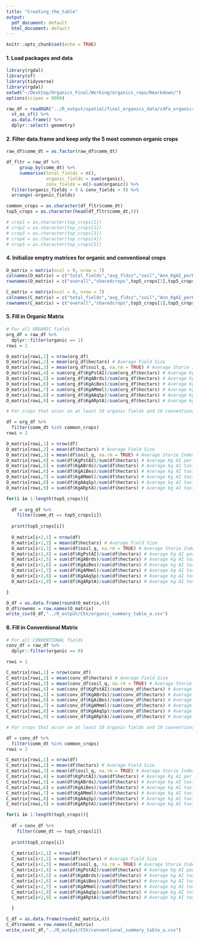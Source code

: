 ```yaml
---
title: "Creating_the_table"
output:
  pdf_document: default
  html_document: default
---
```


```r
knitr::opts_chunk$set(echo = TRUE)
```

#### 1. Load packages and data
```r
library(rgdal)
library(sf)
library(tidyverse)
library(rgdal)
setwd("~/Desktop/Organics_Final/Working/organics_repo/Rmarkdown/")
options(scipen = 9999)

raw_df = readOGR("../R_output/spatial/final_organics_data/cdfa_organics.shp") %>% 
  st_as_sf() %>% 
  as.data.frame() %>% 
  dplyr::select(-geometry)
```

#### 2. Filter data.frame and keep only the 5 most common organic crops
```r

raw_df$comm_dt = as.factor(raw_df$comm_dt)

df_fltr = raw_df %>% 
     group_by(comm_dt) %>% 
     summarise(total_fields = n(),
               organic_fields = sum(organic),
               conv_fields = n()-sum(organic)) %>% 
  filter(organic_fields > 9 & conv_fields > 9) %>% 
  arrange(-organic_fields)

common_crops = as.character(df_fltr$comm_dt)
top5_crops = as.character(head(df_fltr$comm_dt,5))

# crop1 = as.character(top_crops[1])
# crop2 = as.character(top_crops[2])
# crop3 = as.character(top_crops[3])
# crop4 = as.character(top_crops[4])
# crop5 = as.character(top_crops[5])
```

#### 4. Initialize emptry matrices for organic and conventional crops
```r

O_matrix = matrix(ncol = 9, nrow = 7)
colnames(O_matrix) = c("total_fields","avg_fldsz","soil","Ann_KgAI_perH","birds","bees", "mmls","aqsp","reps")
rownames(O_matrix) = c("overall","sharedcrops",top5_crops[1],top5_crops[2],top5_crops[3],top5_crops[4],top5_crops[5])

C_matrix = matrix(ncol = 9, nrow = 7)
colnames(C_matrix) = c("total_fields","avg_fldsz","soil","Ann_KgAI_perH","birds","bees", "mmls","aqsp","reps")
rownames(C_matrix) = c("overall","sharedcrops",top5_crops[1],top5_crops[2],top5_crops[3],top5_crops[4],top5_crops[5])

```

#### 5. Fill in Organic Matrix
```r

# For all ORGANIC fields
org_df = raw_df %>% 
  dplyr::filter(organic == 1)
rowi = 1

O_matrix[rowi,1] = nrow(org_df)
O_matrix[rowi,2] = mean(org_df$hectars) # Average Field Size
O_matrix[rowi,3] = mean(org_df$soil_q, na.rm = TRUE) # Average Storie Index value
O_matrix[rowi,4] = sum(org_df$KgPstAI)/sum(org_df$hectars) # Average Kg AI per acre
O_matrix[rowi,5] = sum(org_df$KgABrds)/sum(org_df$hectars) # Average kg AI toxic to birds per acre
O_matrix[rowi,6] = sum(org_df$KgAiBes)/sum(org_df$hectars) # Average kg AI toxic to bees per acre
O_matrix[rowi,7] = sum(org_df$KgAMmml)/sum(org_df$hectars) # Average kg AI toxic to mammals per acre
O_matrix[rowi,8] = sum(org_df$KgAAqSp)/sum(org_df$hectars) # Average kg AI toxic to aquatic species per acre
O_matrix[rowi,9] = sum(org_df$KgARptA)/sum(org_df$hectars) # Average kg AI toxic to reptiles per acre

# For crops that occur on at least 10 organic fields and 10 conventional fields

df = org_df %>% 
  filter(comm_dt %in% common_crops)
rowi = 2

O_matrix[rowi,1] = nrow(df)
O_matrix[rowi,2] = mean(df$hectars) # Average Field Size
O_matrix[rowi,3] = mean(df$soil_q, na.rm = TRUE) # Average Storie Index value
O_matrix[rowi,4] = sum(df$KgPstAI)/sum(df$hectars) # Average Kg AI per acre
O_matrix[rowi,5] = sum(df$KgABrds)/sum(df$hectars) # Average kg AI toxic to birds per acre
O_matrix[rowi,6] = sum(df$KgAiBes)/sum(df$hectars) # Average kg AI toxic to bees per acre
O_matrix[rowi,7] = sum(df$KgAMmml)/sum(df$hectars) # Average kg AI toxic to mammals per acre
O_matrix[rowi,8] = sum(df$KgAAqSp)/sum(df$hectars) # Average kg AI toxic to aquatic species per acre
O_matrix[rowi,9] = sum(df$KgARptA)/sum(df$hectars) # Average kg AI toxic to reptiles per acre

for(i in 1:length(top5_crops)){
  
  df = org_df %>% 
    filter(comm_dt == top5_crops[i])
  
  print(top5_crops[i])
  
  O_matrix[i+2,1] = nrow(df)
  O_matrix[i+2,2] = mean(df$hectars) # Average Field Size
  O_matrix[i+2,3] = mean(df$soil_q, na.rm = TRUE) # Average Storie Index value
  O_matrix[i+2,4] = sum(df$KgPstAI)/sum(df$hectars) # Average Kg AI per acre
  O_matrix[i+2,5] = sum(df$KgABrds)/sum(df$hectars) # Average kg AI toxic to birds per acre
  O_matrix[i+2,6] = sum(df$KgAiBes)/sum(df$hectars) # Average kg AI toxic to bees per acre
  O_matrix[i+2,7] = sum(df$KgAMmml)/sum(df$hectars) # Average kg AI toxic to mammals per acre
  O_matrix[i+2,8] = sum(df$KgAAqSp)/sum(df$hectars) # Average kg AI toxic to aquatic species per acre
  O_matrix[i+2,9] = sum(df$KgARptA)/sum(df$hectars) # Average kg AI toxic to reptiles per acre

}

O_df = as.data.frame(round(O_matrix,4))
O_df$rownms = row.names(O_matrix)
write_csv(O_df,"../R_output/CSV/organic_summary_table_a.csv")
```

#### 6. Fill in Conventional Matrix
```r

# For all CONVENTIONAL fields
conv_df = raw_df %>% 
  dplyr::filter(organic == 0)

rowi = 1

C_matrix[rowi,1] = nrow(conv_df)
C_matrix[rowi,2] = mean(conv_df$hectars) # Average Field Size
C_matrix[rowi,3] = mean(conv_df$soil_q, na.rm = TRUE) # Average Storie Index value
C_matrix[rowi,4] = sum(conv_df$KgPstAI)/sum(conv_df$hectars) # Average Kg AI per acre
C_matrix[rowi,5] = sum(conv_df$KgABrds)/sum(conv_df$hectars) # Average kg AI toxic to birds per acre
C_matrix[rowi,6] = sum(conv_df$KgAiBes)/sum(conv_df$hectars) # Average kg AI toxic to bees per acre
C_matrix[rowi,7] = sum(conv_df$KgAMmml)/sum(conv_df$hectars) # Average kg AI toxic to mammals per acre
C_matrix[rowi,8] = sum(conv_df$KgAAqSp)/sum(conv_df$hectars) # Average kg AI toxic to aquatic species per acre
C_matrix[rowi,9] = sum(conv_df$KgARptA)/sum(conv_df$hectars) # Average kg AI toxic to reptiles per acre

# For crops that occur on at least 10 organic fields and 10 conventional fields

df = conv_df %>% 
  filter(comm_dt %in% common_crops)
rowi = 2

C_matrix[rowi,1] = nrow(df)
C_matrix[rowi,2] = mean(df$hectars) # Average Field Size
C_matrix[rowi,3] = mean(df$soil_q, na.rm = TRUE) # Average Storie Index value
C_matrix[rowi,4] = sum(df$KgPstAI)/sum(df$hectars) # Average Kg AI per acre
C_matrix[rowi,5] = sum(df$KgABrds)/sum(df$hectars) # Average kg AI toxic to birds per acre
C_matrix[rowi,6] = sum(df$KgAiBes)/sum(df$hectars) # Average kg AI toxic to bees per acre
C_matrix[rowi,7] = sum(df$KgAMmml)/sum(df$hectars) # Average kg AI toxic to mammals per acre
C_matrix[rowi,8] = sum(df$KgAAqSp)/sum(df$hectars) # Average kg AI toxic to aquatic species per acre
C_matrix[rowi,9] = sum(df$KgARptA)/sum(df$hectars) # Average kg AI toxic to reptiles per acre

for(i in 1:length(top5_crops)){
  
  df = conv_df %>% 
    filter(comm_dt == top5_crops[i])
  
  print(top5_crops[i])
  
  C_matrix[i+2,1] = nrow(df)
  C_matrix[i+2,2] = mean(df$hectars) # Average Field Size
  C_matrix[i+2,3] = mean(df$soil_q, na.rm = TRUE) # Average Storie Index value
  C_matrix[i+2,4] = sum(df$KgPstAI)/sum(df$hectars) # Average Kg AI per acre
  C_matrix[i+2,5] = sum(df$KgABrds)/sum(df$hectars) # Average kg AI toxic to birds per acre
  C_matrix[i+2,6] = sum(df$KgAiBes)/sum(df$hectars) # Average kg AI toxic to bees per acre
  C_matrix[i+2,7] = sum(df$KgAMmml)/sum(df$hectars) # Average kg AI toxic to mammals per acre
  C_matrix[i+2,8] = sum(df$KgAAqSp)/sum(df$hectars) # Average kg AI toxic to aquatic species per acre
  C_matrix[i+2,9] = sum(df$KgARptA)/sum(df$hectars) # Average kg AI toxic to reptiles per acre

  }

C_df = as.data.frame(round(C_matrix,4))
C_df$rownms = row.names(C_matrix)
write_csv(C_df,"../R_output/CSV/conventional_summary_table_a.csv")

```

